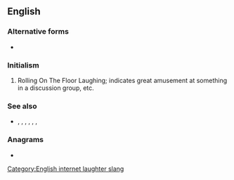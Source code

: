 ==English==

===Alternative forms===
* {{l|en|ROFL}}

===Initialism===
{{rfc-header|Initialism}}
{{head|en|initialism}}

# {{lb|en|Internet slang|dated}} Rolling On The Floor Laughing; indicates great amusement at something in a discussion group, etc.

===See also===
* {{sense|laughing}} {{l|en|ROFL}}, {{l|en|ROFLOL}}, {{l|en|ROTFLOL}}, {{l|en|ROTFLMAO}}, {{l|en|ROFLMAO}}, {{l|en|LOL}}, {{l|en|LMAO}}

===Anagrams===
* {{anagrams|en|TORFL}}

[[Category:English internet laughter slang]]